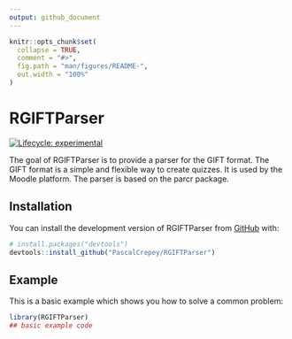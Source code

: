 ```yaml
---
output: github_document
---
```


<!-- README.md is generated from README.Rmd. Please edit that file -->

```r
knitr::opts_chunk$set(
  collapse = TRUE,
  comment = "#>",
  fig.path = "man/figures/README-",
  out.width = "100%"
)
```

# RGIFTParser

<!-- badges: start -->
[![Lifecycle: experimental](https://img.shields.io/badge/lifecycle-experimental-orange.svg)](https://lifecycle.r-lib.org/articles/stages.html#experimental)
<!-- badges: end -->

The goal of RGIFTParser is to provide a parser for the GIFT format. The GIFT format is a simple and flexible way to create quizzes. It is used by the Moodle platform. The parser is based on the parcr package.

## Installation

You can install the development version of RGIFTParser from [GitHub](https://github.com/) with:

``` r
# install.packages("devtools")
devtools::install_github("PascalCrepey/RGIFTParser")
```

## Example

This is a basic example which shows you how to solve a common problem:

```r
library(RGIFTParser)
## basic example code
```
